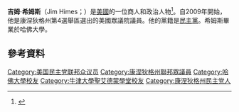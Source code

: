 '''吉姆·希姆斯'''（Jim Himes；{{bd|1966年|7月5日}}）是[[美國|美國]]的一位商人和政治人物<ref name="ubrelease">{{Cite web |url=http://www.bridgeport.edu/newsEvents/newsDetails.aspx?Channel=%2fChannels%2fSite+Wide+Content&WorkflowItemID=7eacd7fe-8e04-49d4-b0b2-e6dddf4c1ac1 |title=Rep. Jim Himes, D-CT, to address graduates at University of Bridgeport's 102nd Commencement on May 5 |accessdate=2016-01-05 |archive-date=2012-05-12 |archive-url=https://web.archive.org/web/20120512122105/http://www.bridgeport.edu/newsEvents/newsDetails.aspx?Channel=%2fChannels%2fSite+Wide+Content&WorkflowItemID=7eacd7fe-8e04-49d4-b0b2-e6dddf4c1ac1 |dead-url=yes }}</ref>。自2009年開始，他是康涅狄格州第4選舉區選出的美國眾議院議員。他的黨籍是[[民主黨_(美國)|民主黨]]。希姆斯畢業於哈佛大學。
== 參考資料 ==
{{reflist}}

{{DEFAULTSORT: Himes, Jim}}
[[Category:美国民主党联邦众议员|Category:美国民主党联邦众议员]]
[[Category:康涅狄格州聯邦眾議員|Category:康涅狄格州聯邦眾議員]]
[[Category:哈佛大學校友|Category:哈佛大學校友]]
[[Category:牛津大學聖艾德蒙學堂校友|Category:牛津大學聖艾德蒙學堂校友]]
[[Category:康涅狄格州民主党人|Category:康涅狄格州民主党人]]